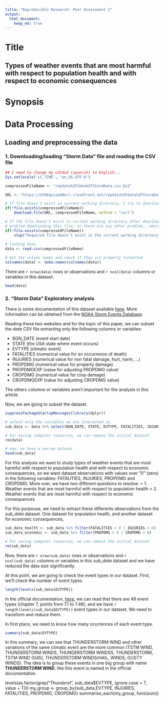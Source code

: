 ```yaml
---
title: "Reproducible Research: Peer Assessment 2"
output: 
  html_document:
    keep_md: true
---
```



# **Title**

## Types of weather events that are most harmful with respect to population health and with respect to economic consequences

# **Synopsis**


# **Data Processing**


## Loading and preprocessing the data
  
### 1. Downloading/loading "Storm Data" file and reading the CSV file

```r
## I need to change my LOCALE (spanish) to English...
Sys.setlocale('LC_TIME', 'en_US.UTF-8')

compressedFileName <- "repdata%2Fdata%2FStormData.csv.bz2"

URL <- "https://d396qusza40orc.cloudfront.net/repdata%2Fdata%2FStormData.csv.bz2"

# If file doesn't exist in current working directory, I try to download from website
if(!file.exists(compressedFileName))
    download.file(URL, compressedFileName, method = "curl")

# If the file doesn't exist in current working directory after downloading, there are any
# problem downloading this file, or there are any other problem...aborting
if(!file.exists(compressedFileName))    
    stop("Required file doesn't exist in the current working directory! Aborting...")
    
# loading data
data <- read.csv(compressedFileName)

# Get the column names and check if they are properly formatted
colnames(data) <- make.names(colnames(data))

```
  
There are `r nrow(data)` rows or observations and `r ncol(data)` columns or variables in this dataset.

```r

head(data)
```

### 2. "Storm Data" Exploratory analysis 

There is some documentation of this dataset available [here](https://d396qusza40orc.cloudfront.net/repdata%2Fpeer2_doc%2Fpd01016005curr.pdf). 
More information can be obtained from the [NOAA Storm Events Database](http://www.ncdc.noaa.gov/stormevents/ftp.jsp). 

Reading these two websites and for the topic of this paper, we can subset the *data* CSV file extracting only the following columns or variables:   

* BGN_DATE (event start date)
* STATE (the USA state where event occurs)
* EVTYPE (climatic event)
* FATALITIES (numerical value for an occurrence of death)
* INJURIES (numerical value for non fatal damage, hurt, harm, ...)
* PROPDMG (numerical value for property damage)
* PROPDMGEXP (value for adjusting PROPDMG value)
* CROPDMG (numerical value for crop damage)
* CROPDMGEXP (value for adjusting CROPDMG value)

The others columns or variables aren't important for the analysis in this article.

Now, we are going to subset the dataset.

```r
suppressPackageStartupMessages(library(dplyr))

# select only the variables we are interested in
sub_data <- data %>% select(BGN_DATE, STATE, EVTYPE, FATALITIES, INJURIES, PROPDMG, PROPDMGEXP,CROPDMG, CROPDMGEXP)

# For saving computer resources, we can remove the initial dataset
rm(data)

# now, we have a narrow dataset
head(sub_data)
```

For this analysis we want to study types of weather events that are most harmful with respect to population health and with respect to economic consequences, so we want dataset observations with values over "0" (zero) in the following variables: FATALITIES, INJURIES, PROPDMG and CROPDMG. 
More over, we have two different questions to resolve:
> 1. Weather events that are most harmful with respect to population health
> 2. Weather events that are most harmful with respect to economic consequences

For this purpouse, we need to extract these differents observations from the *sub_data* dataset. One dataset for population health, and another dataset for economic consequences,

```r
sub_data_health <- sub_data %>% filter(FATALITIES > 0 | INJURIES > 0)
sub_data_economic <- sub_data %>% filter(PROPDMG > 0 | CROPDMG > 0)

# For saving computer resources, we can remove the initial dataset
rm(sub_data)
```

Now, there are `r nrow(sub_data)` rows or observations and `r ncol(sub_data)` columns or variables in this *sub_data* dataset and we have reduced the data size significantly.




At this point, we are going to check the event types in our dataset. First, we'll check the number of event types.

```r
length(levels(sub_data$EVTYPE))
```

In the official documentation, [here](https://d396qusza40orc.cloudfront.net/repdata%2Fpeer2_doc%2Fpd01016005curr.pdf), we can read that there are 48 event types (chapter 7, points from 7.1 to 7.48), and we have `r length(levels(sub_data$EVTYPE))` event types in our dataset. We need to transform and reduce them.

In first place, we need to know how many ocurrences of each event type.

```r
summary(sub_data$EVTYPE)
```

In this summary, we can see that THUNDERSTORM WIND and other variations of the same climatic event are the more common (TSTM WIND, THUNDERSTORM WINDS, THUNDERSTORM WINDSS, THUNDERSTORM, TSTM WIND (G45), THUNDERSTORM WINDS/HAIL, WINDS, GUSTY WINDS). The idea is to group these events in one big group with name **THUNDERSTORM WIND**, like this event is named in the official documentation.


levels(as.factor(grep("*Thunderst*", sub_data$EVTYPE, ignore.case = T, value = T)))
my_group <- group_by(sub_data,EVTYPE, INJURIES, FATALITIES, PROPDMG, CROPDMG)
summarise_each(my_group, funs(sum))
